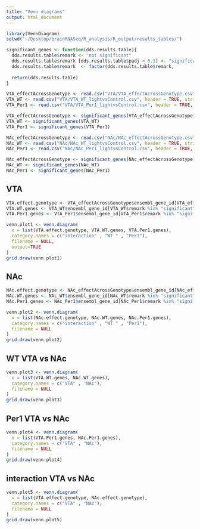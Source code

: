 ```yaml
---
title: "Venn diagrams"
output: html_document
---
```

```r
library(VennDiagram)
setwd("~/Desktop/brainRNASeq/R_analysis/R_output/results_tables/")

significant_genes <- function(dds.results.table){
  dds.results.table$remark <- "not significant"
  dds.results.table$remark [dds.results.table$padj < 0.1] <- "significant"
  dds.results.table$remark  <- factor(dds.results.table$remark, 
																			  levels = c("not significant", "significant"))
  return(dds.results.table)
}

VTA_effectAcrossGenotype <- read.csv("VTA/VTA_effectAcrossGenotype.csv", header = TRUE, stringsAsFactors = FALSE)
VTA_WT <- read.csv("VTA/VTA_WT_lightvsControl.csv", header = TRUE, stringsAsFactors = FALSE)
VTA_Per1 <- read.csv("VTA/VTA_Per1_lightvsControl.csv", header = TRUE, stringsAsFactors = FALSE)

VTA_effectAcrossGenotype <- significant_genes(VTA_effectAcrossGenotype)
VTA_WT <- significant_genes(VTA_WT)
VTA_Per1 <- significant_genes(VTA_Per1)

NAc_effectAcrossGenotype <- read.csv("NAc/NAc_effectAcrossGenotype.csv", header = TRUE, stringsAsFactors = FALSE)
NAc_WT <- read.csv("NAc/NAc_WT_lightvsControl.csv", header = TRUE, stringsAsFactors = FALSE)
NAc_Per1 <- read.csv("NAc/NAc_Per1_lightvsControl.csv", header = TRUE, stringsAsFactors = FALSE)

NAc_effectAcrossGenotype <- significant_genes(NAc_effectAcrossGenotype)
NAc_WT <- significant_genes(NAc_WT)
NAc_Per1 <- significant_genes(NAc_Per1)
```
## VTA
```r
VTA.effect.genotype <- VTA_effectAcrossGenotype$ensembl_gene_id[VTA_effectAcrossGenotype$remark %in% "significant"]
VTA.WT.genes <- VTA_WT$ensembl_gene_id[VTA_WT$remark %in% "significant"]
VTA.Per1.genes <- VTA_Per1$ensembl_gene_id[VTA_Per1$remark %in% "significant"]

venn.plot1 <- venn.diagram(
  x = list(VTA.effect.genotype, VTA.WT.genes, VTA.Per1.genes),
  category.names = c("interaction" , "WT " , "Per1"),
  filename = NULL,
  output=TRUE
)
grid.draw(venn.plot1)
```

## NAc
```r
NAc.effect.genotype <- NAc_effectAcrossGenotype$ensembl_gene_id[NAc_effectAcrossGenotype$remark %in% "significant"]
NAc.WT.genes <- NAc_WT$ensembl_gene_id[NAc_WT$remark %in% "significant"]
NAc.Per1.genes <- NAc_Per1$ensembl_gene_id[NAc_Per1$remark %in% "significant"]

venn.plot2 <- venn.diagram(
  x = list(NAc.effect.genotype, NAc.WT.genes, NAc.Per1.genes),
  category.names = c("interaction" , "WT " , "Per1"),
  filename = NULL
)
grid.draw(venn.plot2)
```

## WT VTA vs NAc
```r
venn.plot3 <- venn.diagram(
  x = list(VTA.WT.genes, NAc.WT.genes),
  category.names = c("VTA" , "NAc"),
  filename = NULL
)
grid.draw(venn.plot3)
```

## Per1 VTA vs NAc
```r
venn.plot4 <- venn.diagram(
  x = list(VTA.Per1.genes, NAc.Per1.genes),
  category.names = c("VTA" , "NAc"),
  filename = NULL
)
grid.draw(venn.plot4)
```

## interaction VTA vs NAc
```r
venn.plot5 <- venn.diagram(
  x = list(VTA.effect.genotype, NAc.effect.genotype),
  category.names = c("VTA" , "NAc"),
  filename = NULL
)
grid.draw(venn.plot5)
```